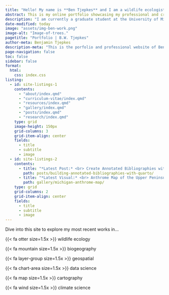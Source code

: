 ---
title: "Hello! My name is **Ben Tjepkes** and I am a wildlife ecologist and data-driven geographer."
abstract: This is my online portfolio showcasing my professional and creative works.
description: "I am currently a graduate student at the University of Missouri studying geographic information systems in the Department of Geography. My work focuses on using data science and geospatial tools to conduct research in ecology and biogeography. I have interests spanning the fields of geospatial, ecology, data science, and climate science."
date-modified: today
image: "assets/img-ben-work.png"
image-alt: "Image-of-trees."
pagetitle: "Portfolio | B.W. Tjepkes"
author-meta: Benjamin Tjepkes
description-meta: "This is the porfolio and professional website of Benjamin Tjepkes."
page-navigation: false
toc: false
sidebar: false
format:
  html:
    css: index.css
listing:
  - id: site-listings-1
    contents:
      - "about/index.qmd"
      - "curriculum-vitae/index.qmd"
      - "resources/index.qmd"
      - "gallery/index.qmd"
      - "posts/index.qmd"
      - "research/index.qmd"
    type: grid
    image-height: 150px
    grid-columns: 3
    grid-item-align: center
    fields:
      - title
      - subtitle
      - image
  - id: site-listings-2
    contents:
      - title: "*Latest Post:* <br> Create Annotated Bibliographies with Quarto"
        path: posts/building-annotated-bibliographies-with-quarto/
      - title: "*Latest Visual:* <br> Anthrome Map of the Upper Peninsula, MI"
        path: gallery/michigan-anthrome-map/
    type: grid
    grid-columns: 2
    grid-item-align: center
    fields:
      - title
      - subtitle
      - image
---

::: {#intro-section .column-page}

::: {#intro-section-text}
Dive into this site to explore my most recent works in...
:::

::: {.container}

::: {.item}
{{< fa otter size=1.5x >}} wildlife ecology
:::
::: {.item}
{{< fa mountain size=1.5x >}} biogeography
:::
::: {.item}
{{< fa layer-group size=1.5x >}} geospatial
:::
::: {.item}
{{< fa chart-area size=1.5x >}} data science
:::
::: {.item}
{{< fa map size=1.5x >}} cartography
:::
::: {.item}
{{< fa wind size=1.5x >}} climate science
:::
:::
:::

::: {#site-listings-1 .column-page}
:::

::: {#site-listings-2 .column-page .index-latest}
:::